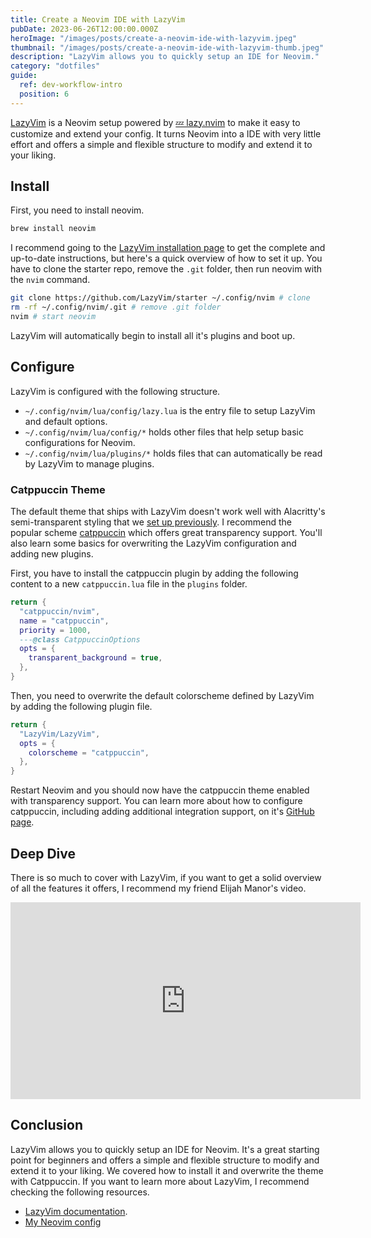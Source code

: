 ```yaml
---
title: Create a Neovim IDE with LazyVim
pubDate: 2023-06-26T12:00:00.000Z
heroImage: "/images/posts/create-a-neovim-ide-with-lazyvim.jpeg"
thumbnail: "/images/posts/create-a-neovim-ide-with-lazyvim-thumb.jpeg"
description: "LazyVim allows you to quickly setup an IDE for Neovim."
category: "dotfiles"
guide:
  ref: dev-workflow-intro
  position: 6
---
```


[LazyVim](https://www.lazyvim.org/) is a Neovim setup powered by [💤 lazy.nvim]() to make it easy to customize and extend your config. It turns Neovim into a IDE with very little effort and offers a simple and flexible structure to modify and extend it to your liking.

## Install

First, you need to install neovim.

```sh
brew install neovim
```

I recommend going to the [LazyVim installation page](https://www.lazyvim.org/installation) to get the complete and up-to-date instructions, but here's a quick overview of how to set it up. You have to clone the starter repo, remove the `.git` folder, then run neovim with the `nvim` command.

```sh
git clone https://github.com/LazyVim/starter ~/.config/nvim # clone
rm -rf ~/.config/nvim/.git # remove .git folder
nvim # start neovim
```

LazyVim will automatically begin to install all it's plugins and boot up.

## Configure

LazyVim is configured with the following structure.

- `~/.config/nvim/lua/config/lazy.lua` is the entry file to setup LazyVim and default options.
- `~/.config/nvim/lua/config/*` holds other files that help setup basic configurations for Neovim.
- `~/.config/nvim/lua/plugins/*` holds files that can automatically be read by LazyVim to manage plugins.

### Catppuccin Theme

The default theme that ships with LazyVim doesn't work well with Alacritty's semi-transparent styling that we [set up previously](/posts/setting-up-alacritty-for-a-fast-minimal-terminal-emulator). I recommend the popular scheme [catppuccin](https://github.com/catppuccin/nvim) which offers great transparency support. You'll also learn some basics for overwriting the LazyVim configuration and adding new plugins.

First, you have to install the catppuccin plugin by adding the following content to a new `catppuccin.lua` file in the `plugins` folder.

```lua title="~/.config/nvim/lua/plugins/catppuchin.lua"
return {
  "catppuccin/nvim",
  name = "catppuccin",
  priority = 1000,
  ---@class CatppuccinOptions
  opts = {
    transparent_background = true,
  },
}
```

Then, you need to overwrite the default colorscheme defined by LazyVim by adding the following plugin file.

```lua title="~/.config/nvim/lua/plugins/lazyvim.lua"
return {
  "LazyVim/LazyVim",
  opts = {
    colorscheme = "catppuccin",
  },
}
```

Restart Neovim and you should now have the catppuccin theme enabled with transparency support. You can learn more about how to configure catppuccin, including adding additional integration support, on it's [GitHub page](https://github.com/catppuccin/nvim).

## Deep Dive

There is so much to cover with LazyVim, if you want to get a solid overview of all the features it offers, I recommend my friend Elijah Manor's video.

<iframe
  width="560"
  height="315"
  class="aspect-video w-full"
  src="https://www.youtube.com/embed/N93cTbtLCIM"
  title="YouTube video player"
  frameborder="0"
  allow="accelerometer; autoplay; clipboard-write; encrypted-media; gyroscope; picture-in-picture; web-share"
  allowfullscreen
></iframe>

## Conclusion

LazyVim allows you to quickly setup an IDE for Neovim. It's a great starting point for beginners and offers a simple and flexible structure to modify and extend it to your liking. We covered how to install it and overwrite the theme with Catppuccin. If you want to learn more about LazyVim, I recommend checking the following resources.

- [LazyVim documentation](https://www.lazyvim.org/).
- [My Neovim config](https://github.com/joshmedeski/dotfiles/tree/main/.config/nvim)
